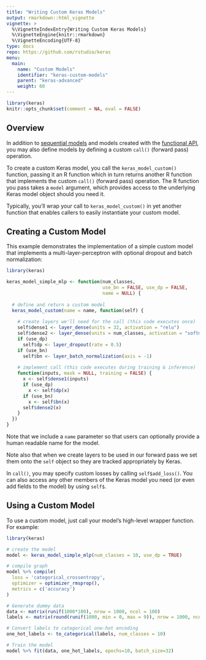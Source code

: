 ```yaml
---
title: "Writing Custom Keras Models"
output: rmarkdown::html_vignette
vignette: >
  %\VignetteIndexEntry{Writing Custom Keras Models} 
  %\VignetteEngine{knitr::rmarkdown} 
  %\VignetteEncoding{UTF-8}
type: docs
repo: https://github.com/rstudio/keras
menu:
  main:
    name: "Custom Models"
    identifier: "keras-custom-models"
    parent: "keras-advanced"
    weight: 60
---
```


```r
library(keras)
knitr::opts_chunk$set(comment = NA, eval = FALSE)
```

## Overview

In addition to [sequential models](sequential_model.html) and models created with the [functional API](functional_api.html), you may also define models by defining a custom `call()` (forward pass) operation. 

To create a custom Keras model, you call the `keras_model_custom()` function, passing it an R function which in turn returns another R function that implements the custom `call()` (forward pass) operation. The R function you pass takes a `model` argument, which provides access to the underlying Keras model object should you need it. 

Typically, you'll wrap your call to `keras_model_custom()` in yet another function that enables callers to easily instantiate your custom model.

## Creating a Custom Model

This example demonstrates the implementation of a simple custom model that implements a multi-layer-perceptron with optional dropout and batch normalization:

```r
library(keras)

keras_model_simple_mlp <- function(num_classes, 
                                   use_bn = FALSE, use_dp = FALSE, 
                                   name = NULL) {
  
  # define and return a custom model
  keras_model_custom(name = name, function(self) {
    
    # create layers we'll need for the call (this code executes once)
    self$dense1 <- layer_dense(units = 32, activation = "relu")
    self$dense2 <- layer_dense(units = num_classes, activation = "softmax")
    if (use_dp)
      self$dp <- layer_dropout(rate = 0.5)
    if (use_bn)
      self$bn <- layer_batch_normalization(axis = -1)
    
    # implement call (this code executes during training & inference)
    function(inputs, mask = NULL, training = FALSE) {
      x <- self$dense1(inputs)
      if (use_dp)
        x <- self$dp(x)
      if (use_bn)
        x <- self$bn(x)
      self$dense2(x)
    }
  })
}
```

Note that we include a `name` parameter so that users can optionally provide a human readable name for the model.

Note also that when we create layers to be used in our forward pass we set them onto the `self` object so they are tracked appropriately by Keras.

In `call()`, you may specify custom losses by calling `self$add_loss()`. You can also access any other members of the Keras model you need (or even add fields to the model) by using `self$`.

## Using a Custom Model

To use a custom model, just call your model's high-level wrapper function. For example:

```r
library(keras)

# create the model 
model <- keras_model_simple_mlp(num_classes = 10, use_dp = TRUE)

# compile graph
model %>% compile(
  loss = 'categorical_crossentropy',
  optimizer = optimizer_rmsprop(),
  metrics = c('accuracy')
)

# Generate dummy data
data <- matrix(runif(1000*100), nrow = 1000, ncol = 100)
labels <- matrix(round(runif(1000, min = 0, max = 9)), nrow = 1000, ncol = 1)

# Convert labels to categorical one-hot encoding
one_hot_labels <- to_categorical(labels, num_classes = 10)

# Train the model
model %>% fit(data, one_hot_labels, epochs=10, batch_size=32)
```






